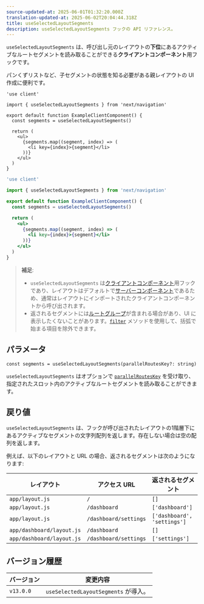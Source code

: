 ```yaml
---
source-updated-at: 2025-06-01T01:32:20.000Z
translation-updated-at: 2025-06-02T20:04:44.318Z
title: useSelectedLayoutSegments
description: useSelectedLayoutSegments フックの API リファレンス。
---
```


`useSelectedLayoutSegments` は、呼び出し元のレイアウトの**下位**にあるアクティブなルートセグメントを読み取ることができる**クライアントコンポーネント**用フックです。

パンくずリストなど、子セグメントの状態を知る必要がある親レイアウトの UI 作成に便利です。

```tsx filename="app/example-client-component.tsx" switcher
'use client'

import { useSelectedLayoutSegments } from 'next/navigation'

export default function ExampleClientComponent() {
  const segments = useSelectedLayoutSegments()

  return (
    <ul>
      {segments.map((segment, index) => (
        <li key={index}>{segment}</li>
      ))}
    </ul>
  )
}
```

```jsx filename="app/example-client-component.js" switcher
'use client'

import { useSelectedLayoutSegments } from 'next/navigation'

export default function ExampleClientComponent() {
  const segments = useSelectedLayoutSegments()

  return (
    <ul>
      {segments.map((segment, index) => (
        <li key={index}>{segment}</li>
      ))}
    </ul>
  )
}
```

> **補足**:
>
> - `useSelectedLayoutSegments` は[クライアントコンポーネント](/docs/app/getting-started/server-and-client-components)用フックであり、レイアウトはデフォルトで[サーバーコンポーネント](/docs/app/getting-started/server-and-client-components)であるため、通常はレイアウトにインポートされたクライアントコンポーネントから呼び出されます。
> - 返されるセグメントには[ルートグループ](/docs/app/api-reference/file-conventions/route-groups)が含まれる場合があり、UI に表示したくないことがあります。[`filter`](https://developer.mozilla.org/ja/docs/Web/JavaScript/Reference/Global_Objects/Array/filter) メソッドを使用して、括弧で始まる項目を除外できます。

## パラメータ

```tsx
const segments = useSelectedLayoutSegments(parallelRoutesKey?: string)
```

`useSelectedLayoutSegments` はオプションで [`parallelRoutesKey`](/docs/app/api-reference/file-conventions/parallel-routes#with-useselectedlayoutsegments) を受け取り、指定されたスロット内のアクティブなルートセグメントを読み取ることができます。

## 戻り値

`useSelectedLayoutSegments` は、フックが呼び出されたレイアウトの1階層下にあるアクティブなセグメントの文字列配列を返します。存在しない場合は空の配列を返します。

例えば、以下のレイアウトと URL の場合、返されるセグメントは次のようになります:

| レイアウト                 | アクセス URL           | 返されるセグメント          |
| -------------------------- | ---------------------- | --------------------------- |
| `app/layout.js`            | `/`                    | `[]`                        |
| `app/layout.js`            | `/dashboard`           | `['dashboard']`             |
| `app/layout.js`            | `/dashboard/settings`  | `['dashboard', 'settings']` |
| `app/dashboard/layout.js`  | `/dashboard`           | `[]`                        |
| `app/dashboard/layout.js`  | `/dashboard/settings`  | `['settings']`              |

## バージョン履歴

| バージョン   | 変更内容                              |
| ------------ | ------------------------------------- |
| `v13.0.0`    | `useSelectedLayoutSegments` が導入。 |